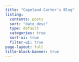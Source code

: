```yaml
---
title: "Copeland Carter's Blog"
listing:
  contents: posts
  sort: "date desc"
  type: default
  categories: true
  sort-ui: true
  filter-ui: true
page-layout: full
title-block-banner: true
---
```


<script src="index.js"></script>


<!--
Posts to add:
    Rose
    Mathland
    pyquation
    AntAI
    Sonix
    About client graphs
    A combined post about all the little projects?
        Abusive error messages?
        Cope package?
        Autofiller?
    Lenny?
    My CopeScript idea
    Doornifer!
    DnD character Sheet?
    Mindustry compiler?
-->
